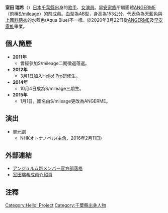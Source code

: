 {{unreferenced|time=2016-03-15T01:30:41+00:00}}
{{藝人
| 類型 = 歌手
| 外文名 = {{lang|ja|室田瑞希}}
| 外文 = 日文
| 暱稱 = むろたん
| 出生日期 = {{Birth date and age|1998|6|12}}
| 出生地點 = [[日本|日本]][[千葉縣|千葉縣]]
| 經紀公司 = [[UP-FRONT_AGENCY|UP-FRONT AGENCY]]
| 相關團體 = [[ANGERME|ANGERME]]<br/>[[早安家族|早安家族]]
}}
{{Japanese|japanese=室田瑞希|kana=むろた みずき|romaji=Murota Mizuki}}
'''室田 瑞希'''（{{bd|1998年|6月12日|catIdx=Murota Mizuki}}）[[日本|日本]][[千葉縣|千葉縣]]出身的[[歌手|歌手]]、[[女演員|女演員]]。[[早安家族|早安家族]]所屬團體[[ANGERME|ANGERME]]（前稱[[S/mileage|S/mileage]]）的前成員。血型為AB型，身高為153公分，代表色為天藍色與[[上國料萌衣|上國料萌衣]]的水藍色(Aqua Blue)不一樣。於2020年3月22日從[[ANGERME|ANGERME]]及[[早安家族|早安家族]]畢業。

==個人簡歷==
*'''2011年'''
**曾經參加S/mileage二期徵選落選。 
*'''2012年'''
**3月1日加入[[Hello!_Pro研修生|Hello! Pro研修生]]。
*'''2014年'''
**10月4日成為S/mileage三期生。
*'''2015年'''
**1月1日，團名由S/mileage更改為ANGERME。

==演出==
*單元劇
**NHKオトナノベル(主角、2016年2月11日)

==外部連結==
*[http://ameblo.jp/angerme-ss-shin アンジュルム新メンバー官方部落格]{{Wayback|url=http://ameblo.jp/angerme-ss-shin |date=20190206071321 }}
*[https://web.archive.org/web/20160403120915/http://www.helloproject.com/angerme/profile/mizuki_murota/ 室田瑞希成員介紹頁]
==注釋==
{{reflist}}

{{DEFAULTSORT:Murota Mizuki}}

{{早安家族}}

[[Category:Hello!_Project|Category:Hello! Project]]
[[Category:千葉縣出身人物|Category:千葉縣出身人物]]